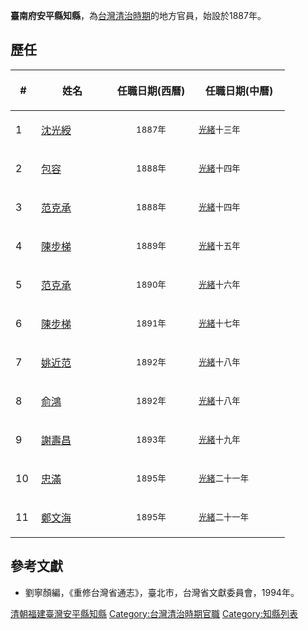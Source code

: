 '''臺南府安平縣知縣'''，為[[台灣清治時期|台灣清治時期]]的地方官員，始設於1887年。

==歷任==
{| class="wikitable"
!width="25"|#||width="100"|姓名||width="120"|任職日期(西曆)||width="130"|任職日期(中曆)
|-
|1||[[沈光綬|沈光綬]]||align ="center"|<small>1887年||<small>[[光緒|光緒]]十三年
|-
|2||[[包容_(清朝人物)|包容]]||align ="center"|<small>1888年||<small>[[光緒|光緒]]十四年
|-
|3||[[范克承|范克承]]||align ="center"|<small>1888年||<small>[[光緒|光緒]]十四年
|-
|4||[[陳步梯|陳步梯]]||align ="center"|<small>1889年||<small>[[光緒|光緒]]十五年
|-
|5||[[范克承|范克承]]||align ="center"|<small>1890年||<small>[[光緒|光緒]]十六年
|-
|6||[[陳步梯|陳步梯]]||align ="center"|<small>1891年||<small>[[光緒|光緒]]十七年
|-
|7||[[姚近范|姚近范]]||align ="center"|<small>1892年||<small>[[光緒|光緒]]十八年
|-
|8||[[俞鴻|俞鴻]]||align ="center"|<small>1892年||<small>[[光緒|光緒]]十八年
|-
|9||[[謝壽昌|謝壽昌]]||align ="center"|<small>1893年||<small>[[光緒|光緒]]十九年
|-
|10||[[忠滿|忠滿]]||align ="center"|<small>1895年||<small>[[光緒|光緒]]二十一年
|-
|11||[[鄭文海|鄭文海]]||align ="center"|<small>1895年||<small>[[光緒|光緒]]二十一年
|}

==參考文獻==
*劉寧顏編，《重修台灣省通志》，臺北市，台灣省文獻委員會，1994年。

[[Category:清朝福建臺灣安平縣知縣|]]
[[Category:台灣清治時期官職|Category:台灣清治時期官職]]
[[Category:知縣列表|Category:知縣列表]]